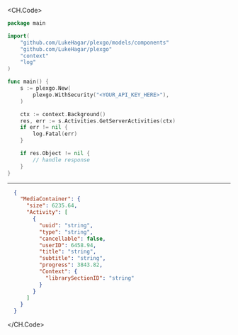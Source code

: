 
<CH.Code>
```go GetServerActivities.go
package main

import(
	"github.com/LukeHagar/plexgo/models/components"
	"github.com/LukeHagar/plexgo"
	"context"
	"log"
)

func main() {
    s := plexgo.New(
        plexgo.WithSecurity("<YOUR_API_KEY_HERE>"),
    )

    ctx := context.Background()
    res, err := s.Activities.GetServerActivities(ctx)
    if err != nil {
        log.Fatal(err)
    }

    if res.Object != nil {
        // handle response
    }
}
```
---

```json Example Response
  {
    "MediaContainer": {
      "size": 6235.64,
      "Activity": [
        {
          "uuid": "string",
          "type": "string",
          "cancellable": false,
          "userID": 6458.94,
          "title": "string",
          "subtitle": "string",
          "progress": 3843.82,
          "Context": {
            "librarySectionID": "string"
          }
        }
      ]
    }
  }
```
</CH.Code>
